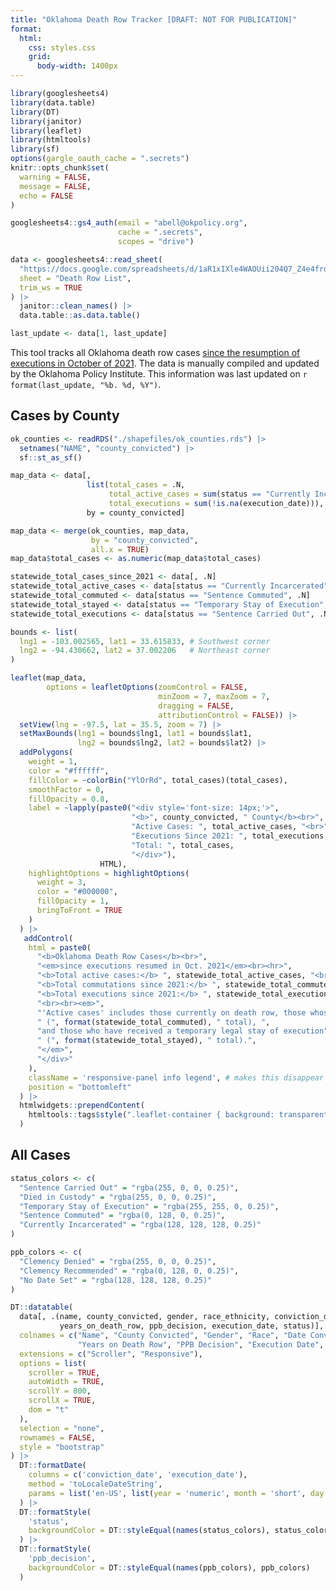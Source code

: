 ```yaml
---
title: "Oklahoma Death Row Tracker [DRAFT: NOT FOR PUBLICATION]"
format:
  html:
    css: styles.css
    grid:
      body-width: 1400px
---
```


```r
library(googlesheets4)
library(data.table)
library(DT)
library(janitor)
library(leaflet)
library(htmltools)
library(sf)
options(gargle_oauth_cache = ".secrets")
knitr::opts_chunk$set(
  warning = FALSE,
  message = FALSE,
  echo = FALSE
)

googlesheets4::gs4_auth(email = "abell@okpolicy.org",
                        cache = ".secrets",
                        scopes = "drive")

data <- googlesheets4::read_sheet(
  "https://docs.google.com/spreadsheets/d/1aR1xIXle4WAOUii204Q7_Z4e4frdUPHgIY9ER_MmxbQ/edit?gid=1129005821#gid=1129005821",
  sheet = "Death Row List",
  trim_ws = TRUE
) |>
  janitor::clean_names() |>
  data.table::as.data.table()

last_update <- data[1, last_update]
```

This tool tracks all Oklahoma death row cases [since the resumption of executions in October of 2021](https://apnews.com/article/us-supreme-court-executions-oklahoma-05c84265d553c784eb862321aed2acb8). The data is manually compiled and updated by the Oklahoma Policy Institute. This information was last updated on `r format(last_update, "%b. %d, %Y")`.

## Cases by County

```r
ok_counties <- readRDS("./shapefiles/ok_counties.rds") |>
  setnames("NAME", "county_convicted") |>
  sf::st_as_sf()

map_data <- data[, 
                 list(total_cases = .N,
                      total_active_cases = sum(status == "Currently Incarcerated" | status == "Temporary Stay of Execution" | status == "Sentence Commuted"),
                      total_executions = sum(!is.na(execution_date))), 
                 by = county_convicted]

map_data <- merge(ok_counties, map_data, 
                  by = "county_convicted",
                  all.x = TRUE) 
map_data$total_cases <- as.numeric(map_data$total_cases)

statewide_total_cases_since_2021 <- data[, .N]
statewide_total_active_cases <- data[status == "Currently Incarcerated" | status == "Temporary Stay of Execution" | status == "Sentence Commuted", .N]
statewide_total_commuted <- data[status == "Sentence Commuted", .N]
statewide_total_stayed <- data[status == "Temporary Stay of Execution", .N]
statewide_total_executions <- data[status == "Sentence Carried Out", .N]

bounds <- list(
  lng1 = -103.002565, lat1 = 33.615833, # Southwest corner
  lng2 = -94.430662, lat2 = 37.002206   # Northeast corner
)

leaflet(map_data,
        options = leafletOptions(zoomControl = FALSE,
                                 minZoom = 7, maxZoom = 7,
                                 dragging = FALSE,
                                 attributionControl = FALSE)) |>
  setView(lng = -97.5, lat = 35.5, zoom = 7) |>
  setMaxBounds(lng1 = bounds$lng1, lat1 = bounds$lat1, 
               lng2 = bounds$lng2, lat2 = bounds$lat2) |>
  addPolygons(
    weight = 1,  
    color = "#ffffff",
    fillColor = ~colorBin("YlOrRd", total_cases)(total_cases),
    smoothFactor = 0,
    fillOpacity = 0.8,
    label = ~lapply(paste0("<div style='font-size: 14px;'>",
                           "<b>", county_convicted, " County</b><br>",
                           "Active Cases: ", total_active_cases, "<br>",
                           "Executions Since 2021: ", total_executions, "<br><hr>",
                           "Total: ", total_cases,
                           "</div>"), 
                    HTML),
    highlightOptions = highlightOptions(
      weight = 3,
      color = "#000000",
      fillOpacity = 1,
      bringToFront = TRUE
    )
  ) |>
   addControl(
    html = paste0(
      "<b>Oklahoma Death Row Cases</b><br>",
      "<em>since executions resumed in Oct. 2021</em><br><hr>",
      "<b>Total active cases:</b> ", statewide_total_active_cases, "<br>",
      "<b>Total commutations since 2021:</b> ", statewide_total_commuted, "<br>",
      "<b>Total executions since 2021:</b> ", statewide_total_executions,
      "<br><br><em>",
      "'Active cases' includes those currently on death row, those whose sentences have been commuted to life without parole and may be further contested",
      " (", format(statewide_total_commuted), " total), ",
      "and those who have received a temporary legal stay of execution",
      " (", format(statewide_total_stayed), " total).",
      "</em>",
      "</div>"
    ),
    className = 'responsive-panel info legend', # makes this disappear on mobile, see styles.css
    position = "bottomleft"
  ) |>
  htmlwidgets::prependContent(
    htmltools::tags$style(".leaflet-container { background: transparent; }")
  )
```

## All Cases

```r
status_colors <- c(
  "Sentence Carried Out" = "rgba(255, 0, 0, 0.25)",
  "Died in Custody" = "rgba(255, 0, 0, 0.25)",
  "Temporary Stay of Execution" = "rgba(255, 255, 0, 0.25)", 
  "Sentence Commuted" = "rgba(0, 128, 0, 0.25)",
  "Currently Incarcerated" = "rgba(128, 128, 128, 0.25)"
)

ppb_colors <- c(
  "Clemency Denied" = "rgba(255, 0, 0, 0.25)",
  "Clemency Recommended" = "rgba(0, 128, 0, 0.25)",
  "No Date Set" = "rgba(128, 128, 128, 0.25)"
)

DT::datatable(
  data[, .(name, county_convicted, gender, race_ethnicity, conviction_date,
           years_on_death_row, ppb_decision, execution_date, status)],
  colnames = c("Name", "County Convicted", "Gender", "Race", "Date Convicted",
               "Years on Death Row", "PPB Decision", "Execution Date", "Status"),
  extensions = c("Scroller", "Responsive"),
  options = list(
    scroller = TRUE,
    autoWidth = TRUE,
    scrollY = 800,
    scrollX = TRUE,
    dom = "t"
  ),
  selection = "none",
  rownames = FALSE,
  style = "bootstrap"
) |>
  DT::formatDate(
    columns = c('conviction_date', 'execution_date'),
    method = 'toLocaleDateString',
    params = list('en-US', list(year = 'numeric', month = 'short', day = 'numeric'))
  ) |>
  DT::formatStyle(
    'status',
    backgroundColor = DT::styleEqual(names(status_colors), status_colors)
  ) |>
  DT::formatStyle(
    'ppb_decision',
    backgroundColor = DT::styleEqual(names(ppb_colors), ppb_colors)
  )
```
